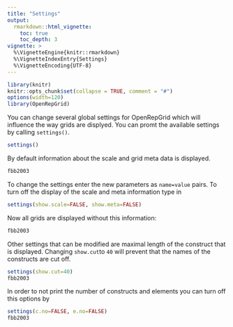 ```yaml
---
title: "Settings"
output: 
  rmarkdown::html_vignette:
    toc: true
    toc_depth: 3
vignette: >
  %\VignetteEngine{knitr::rmarkdown}
  %\VignetteIndexEntry{Settings}
  %\VignetteEncoding{UTF-8}
---
```


```r
library(knitr)
knitr::opts_chunk$set(collapse = TRUE, comment = "#")
options(width=120)
library(OpenRepGrid)
```

You can change several global settings for OpenRepGrid which will influence the way grids are displyed. You can promt the available settings by calling `settings()`.

```r
settings()
```

By default information about the scale and grid meta data is displayed.

```r
fbb2003
```

To change the settings enter the new parameters as `name=value` pairs. To turn off the display of the scale and meta information type in

```r
settings(show.scale=FALSE, show.meta=FALSE)
```

Now all grids are displayed without this information:

```r
fbb2003
```

Other settings that can be modified are maximal length of the construct that is displayed. Changing `show.cut`to `40` will prevent that the names of the constructs are cut off.

```r
settings(show.cut=40)
fbb2003
```

In order to not print the number of constructs and elements you can turn off this options by 

```r
settings(c.no=FALSE, e.no=FALSE)
fbb2003
```
